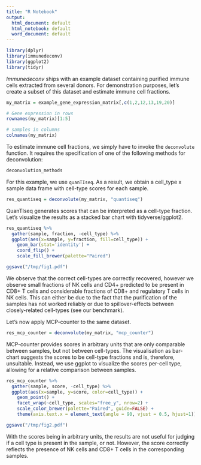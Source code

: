 ```yaml
---
title: "R Notebook"
output:
  html_document: default
  html_notebook: default
  word_document: default
---
```


```r
library(dplyr)
library(immunedeconv)
library(ggplot2)
library(tidyr)
```

*Immunedeconv* ships with an example dataset containing purified immune cells extracted from several donors. 
For demonstration purposes, let's create a subset of this dataset and estimate immune cell fractions. 

```r
my_matrix = example_gene_expression_matrix[,c(1,2,12,13,19,20)]

# Gene expression in rows
rownames(my_matrix)[1:5]

# samples in columns
colnames(my_matrix)
```

To estimate immune cell fractions, we simply have to invoke the `deconvolute` function. It requires the specification 
of one of the following methods for deconvolution:

```r
deconvolution_methods
```

For this example, we use `quanTIseq`. As a result, we obtain a cell_type x sample data frame with cell-type scores for each sample. 

```r
res_quantiseq = deconvolute(my_matrix, "quantiseq")
```


QuanTIseq generates scores that can be interpreted as a cell-type fraction. Let's visualize 
the results as a stacked bar chart with tidyverse/ggplot2. 
```r
res_quantiseq %>% 
  gather(sample, fraction, -cell_type) %>% 
  ggplot(aes(x=sample, y=fraction, fill=cell_type)) + 
    geom_bar(stat='identity') +
    coord_flip() +
    scale_fill_brewer(palette="Paired")

ggsave("/tmp/fig1.pdf")
```

We observe that the correct cell-types are correctly recovered, however we observe small fractions of NK cells and CD4+ predicted to be present in CD8+ T cells and considerable fractions of CD8+ and regulatory T cells in NK cells. This can either be due to the fact that the purification of the samples has not worked reliably or due to spillover-effects between closely-related cell-types (see our benchmark).  


Let's now apply MCP-counter to the same dataset. 
```r
res_mcp_counter = deconvolute(my_matrix, "mcp_counter")
```
MCP-counter provides scores in arbitrary units that are only comparable between samples, but not between 
cell-types. The visualisation as bar-chart suggests the scores to be cell-type fractions and is, therefore, unsuitable.
Instead, we use ggplot to visualize the scores per-cell type, allowing for a relative comparison between samples. 

```r
res_mcp_counter %>% 
  gather(sample, score, -cell_type) %>% 
  ggplot(aes(x=sample, y=score, color=cell_type)) + 
    geom_point() + 
    facet_wrap(~cell_type, scales="free_y", nrow=2) + 
    scale_color_brewer(palette="Paired", guide=FALSE) + 
    theme(axis.text.x = element_text(angle = 90, vjust = 0.5, hjust=1))

ggsave("/tmp/fig2.pdf")
```

With the scores being in arbitrary units, the results are not useful for judging if a cell type is present in the sample, or not. However, the score correctly reflects the presence of NK cells and CD8+ T cells in the corresponding samples. 


